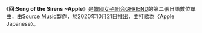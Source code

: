 {{Infobox single
| Name = 回:Song of the Sirens ~Apple
| Cover = 
| Caption        = 数位音源封面
| Artist = [[GFRIEND|GFRIEND]]
| Released = 2020年10月21日
| Format = [[CD|CD]]、[[數位音樂下載|數位音樂下載]]
| B-side = Tarot Cards Japanese
| Recorded = 2020年
| Genre = [[日語流行音樂|日語流行音樂]]、電音舞曲
| Length = 
| Producer = 
| Label = 
| Chronology = [[GFRIEND|GFRIEND]]
| Last single = [[回:LABYRINTH_~Crossroads|回:LABYRINTH ~Crossroads]] <br />（2020年）
| This single = '''回:Song of the Sirens ~Apple''' <br />（2020年）
| Next single = -
| Misc ={{Extra chronology
  | Artist       = [[GFRIEND|GFRIEND]]音樂作品
  | Type         = 
  | Last single  = [[回:LABYRINTH_~Crossroads|回:LABYRINTH ~Crossroads]] <br />（2020年）
  | This single  = '''回:Song of the Sirens ~Apple''' <br />（2020年）
  | Next single  = [[回：Walpurgis_Night|回：Walpurgis Night]] <br />（2020年）
}}
{{Singles
| Name           = 回:Song of the Sirens ~Apple
| Type           = Single
| Single 1       = Apple Japanese
| Single 1 date  = {{Start date|2020|10|21}}
| Single 2       = Tarot Cards Japanese
| Single 2 date  = {{Start date|2020|10|21}}}}
}}


《'''回:Song of the Sirens ~Apple'''》是[[韓國|韓國]][[女子組合|女子組合]][[GFRIEND|GFRIEND]]的第二張日語數位單曲，由[[Source_Music|Source Music]]製作，於2020年10月21日推出，主打歌為〈Apple Japanese〉。